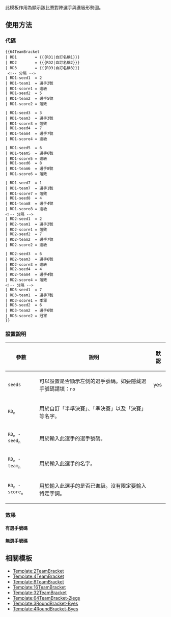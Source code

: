 此模板作用為顯示該比賽對陣選手與進級形勢圖。

== 使用方法 ==
=== 代碼 ===
<pre style="overflow: auto;">
{{64TeamBracket
| RD1        = {{{RD1|自訂名稱1}}}
| RD2        = {{{RD2|自訂名稱2}}}
| RD3        = {{{RD3|自訂名稱3}}}
 <!-- 分隔 -->
| RD1-seed1  = 2
| RD1-team1  = 選手2號
| RD1-score1 = 進級
| RD1-seed2  = 5
| RD1-team2  = 選手5號
| RD1-score2 = 落敗

| RD1-seed3  = 3
| RD1-team3  = 選手3號
| RD1-score3 = 落敗
| RD1-seed4  = 7
| RD1-team4  = 選手7號
| RD1-score4 = 進級

| RD1-seed5  = 6
| RD1-team5  = 選手6號
| RD1-score5 = 進級
| RD1-seed6  = 8
| RD1-team6  = 選手8號
| RD1-score6 = 落敗

| RD1-seed7  = 1
| RD1-team7  = 選手1號
| RD1-score7 = 落敗
| RD1-seed8  = 4
| RD1-team8  = 選手4號
| RD1-score8 = 進級
<!-- 分隔 -->
| RD2-seed1  = 2
| RD2-team1  = 選手2號
| RD2-score1 = 落敗
| RD2-seed2  = 7
| RD2-team2  = 選手7號
| RD2-score2 = 進級

| RD2-seed3  = 6
| RD2-team3  = 選手6號
| RD2-score3 = 進級
| RD2-seed4  = 4
| RD2-team4  = 選手4號
| RD2-score4 = 落敗
<!-- 分隔 -->
| RD3-seed1  = 7
| RD3-team1  = 選手7號
| RD3-score1 = 季軍
| RD3-seed2  = 6
| RD3-team2  = 選手6號
| RD3-score2 = 冠軍
}}</pre>

=== 設置說明 ===
{| class=wikitable width=100%
! 參數
! 說明
! 默認
|- style="background:#dedede;"
| <code>seeds</code>
| 可以設置是否顯示左側的選手號碼。如要隱藏選手號碼請填：<code>no</code>
| yes
|- style="background:#dedede;"
| <code>RD<sub>n</sub></code>
| 用於自訂「半準決賽」、「準決賽」以及「決賽」等名字。
| {{n/a}}
|- style="background:#dedede;"
| <code>RD<sub>n</sub> - seed<sub>n</sub></code>
| 用於輸入此選手的選手號碼。
| {{n/a}}
|- style="background:#dedede;"
| <code>RD<sub>n</sub> - team<sub>n</sub></code>
| 用於輸入此選手的名字。
| {{n/a}}
|- style="background:#dedede;"
| <code>RD<sub>n</sub> - score<sub>n</sub></code>
| 用於輸入此選手的是否已進級。沒有限定要輸入特定字詞。
| {{n/a}}
|}

=== 效果 ===
==== 有選手號碼 ====
{{8TeamBracket
| RD1         = {{{RD1|自訂名稱1}}}
| RD2         = {{{RD2|自訂名稱2}}}
| RD3         = {{{RD3|自訂名稱3}}}
 <!-- 分隔 -->
| RD1-seed1  = 2
| RD1-team1  = 選手2號
| RD1-score1 = 進級
| RD1-seed2  = 5
| RD1-team2  = 選手5號
| RD1-score2 = 落敗

| RD1-seed3  = 3
| RD1-team3  = 選手3號
| RD1-score3 = 落敗
| RD1-seed4  = 7
| RD1-team4  = 選手7號
| RD1-score4 = 進級

| RD1-seed5  = 6
| RD1-team5  = 選手6號
| RD1-score5 = 進級
| RD1-seed6  = 8
| RD1-team6  = 選手8號
| RD1-score6 = 落敗

| RD1-seed7  = 1
| RD1-team7  = 選手1號
| RD1-score7 = 落敗
| RD1-seed8  = 4
| RD1-team8  = 選手4號
| RD1-score8 = 進級
<!-- 分隔 -->
| RD2-seed1  = 2
| RD2-team1  = 選手2號
| RD2-score1 = 落敗
| RD2-seed2  = 7
| RD2-team2  = 選手7號
| RD2-score2 = 進級

| RD2-seed3  = 6
| RD2-team3  = 選手6號
| RD2-score3 = 進級
| RD2-seed4  = 4
| RD2-team4  = 選手4號
| RD2-score4 = 落敗
<!-- 分隔 -->
| RD3-seed1  = 7
| RD3-team1  = 選手7號
| RD3-score1 = 季軍
| RD3-seed2  = 6
| RD3-team2  = 選手6號
| RD3-score2 = 冠軍
}}
==== 無選手號碼 ====
{{8TeamBracket
| RD1         = {{{RD1|自訂名稱1}}}
| RD2         = {{{RD2|自訂名稱2}}}
| RD3         = {{{RD3|自訂名稱3}}}
| seeds       = no
 <!-- 分隔 -->
| RD1-seed1  = 2
| RD1-team1  = 選手2號
| RD1-score1 = 進級
| RD1-seed2  = 5
| RD1-team2  = 選手5號
| RD1-score2 = 落敗

| RD1-seed3  = 3
| RD1-team3  = 選手3號
| RD1-score3 = 落敗
| RD1-seed4  = 7
| RD1-team4  = 選手7號
| RD1-score4 = 進級

| RD1-seed5  = 6
| RD1-team5  = 選手6號
| RD1-score5 = 進級
| RD1-seed6  = 8
| RD1-team6  = 選手8號
| RD1-score6 = 落敗

| RD1-seed7  = 1
| RD1-team7  = 選手1號
| RD1-score7 = 落敗
| RD1-seed8  = 4
| RD1-team8  = 選手4號
| RD1-score8 = 進級
<!-- 分隔 -->
| RD2-seed1  = 2
| RD2-team1  = 選手2號
| RD2-score1 = 落敗
| RD2-seed2  = 7
| RD2-team2  = 選手7號
| RD2-score2 = 進級

| RD2-seed3  = 6
| RD2-team3  = 選手6號
| RD2-score3 = 進級
| RD2-seed4  = 4
| RD2-team4  = 選手4號
| RD2-score4 = 落敗
<!-- 分隔 -->
| RD3-seed1  = 7
| RD3-team1  = 選手7號
| RD3-score1 = 季軍
| RD3-seed2  = 6
| RD3-team2  = 選手6號
| RD3-score2 = 冠軍
}}

== 相關模板 ==
*[[Template:2TeamBracket]]
*[[Template:4TeamBracket]]
*[[Template:8TeamBracket]]
*[[Template:16TeamBracket]]
*[[Template:32TeamBracket]]
*[[Template:64TeamBracket-2legs]]
*[[Template:3RoundBracket-Byes]]
*[[Template:4RoundBracket-Byes]]